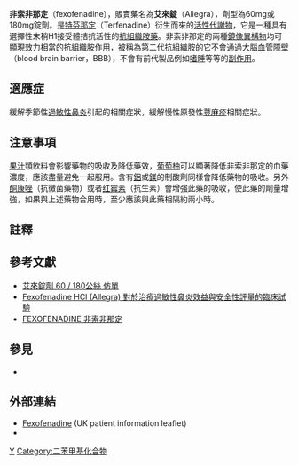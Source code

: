 {{medical}}
{{NoteTA|G1=Chemistry|G2=Medicine}}
{{Drugbox
| Verifiedfields = changed
| Watchedfields = changed
| verifiedrevid = 459589155
| IUPAC_name = (±)-4-[1-Hydroxy-4-[4-(hydroxydiphenylmethyl)-1-piperidinyl]-butyl]-α, α-dimethyl benzeneacetic acid
| image = Fexofenadine2DCSD.svg
| alt = Skeletal formula of fexofenadine
| width = 260px
| chirality = [[Racemic_mixture|Racemic mixture]]
| image2 = Fexofenadine 3D ball.png
| alt2 = Ball-and-stick model of fexofenadine
<!-- Clinical data -->
| tradename = originally Allegra, others<ref name=Brands>{{cite web|title=Fexofenadine - international brand names|url=https://www.drugs.com/international/fexofenadine.html|publisher=Drugs.com|accessdate=18 January 2017|language=en}}</ref>
| Drugs.com = {{drugs.com|monograph|fexofenadine-hydrochloride}}
| MedlinePlus = a697035
| licence_US = Fexofenadine
| pregnancy_AU = B2
| pregnancy_US = C
| legal_AU = Unscheduled
| legal_CA = OTC
| legal_UK = POM
| legal_US = OTC
| routes_of_administration = [[口服|口服]]
<!-- Pharmacokinetic data -->
| bioavailability = 30-41%<ref>{{cite journal |vauthors=Lappin G, Shishikura Y, Jochemsen R, Weaver RJ, Gesson C, Houston B, Oosterhuis B, Bjerrum OJ, Rowland M, Garner C | title = Pharmacokinetics of fexofenadine: evaluation of a microdose and assessment of absolute oral bioavailability | journal = Eur J Pharm Sci | volume = 40 | issue = 2 | pages = 125–31 |date=May 2010 | pmid = 20307657 | doi = 10.1016/j.ejps.2010.03.009}}</ref>
| protein_bound = 60-70%<ref name = phk09>{{cite journal|last=Smith|first=SM|author2=Gums, JG |title=Fexofenadine: biochemical, pharmacokinetic and pharmacodynamic properties and its unique role in allergic disorders.|journal=Expert Opinion on Drug Metabolism & Toxicology|date=July 2009|volume=5|issue=7|pages=813–22|doi=10.1517/17425250903044967|pmid=19545214}}</ref>
| metabolism = [[Liver|Hepatic]] (≤5% of dose)<ref name = phk09/>
| elimination_half-life = 14.4小時
| excretion = Feces (~80%) and urine (~10%) as unchanged drug<ref name = phk09/>
<!-- Identifiers -->
| IUPHAR_ligand = 4819
| CAS_number_Ref = {{cascite|correct|??}}
| CAS_number = 83799-24-0
| ATC_prefix = R06
| ATC_suffix = AX26
| PubChem = 3348
| DrugBank_Ref = {{drugbankcite|correct|drugbank}}
| DrugBank = DB00950
| ChemSpiderID_Ref = {{chemspidercite|correct|chemspider}}
| ChemSpiderID = 3231
| UNII_Ref = {{fdacite|correct|FDA}}
| UNII = E6582LOH6V
| KEGG_Ref = {{keggcite|correct|kegg}}
| KEGG = D07958
| ChEBI_Ref = {{ebicite|correct|EBI}}
| ChEBI = 5050
| ChEMBL_Ref = {{ebicite|correct|EBI}}
| ChEMBL = 914
<!-- Chemical data -->
| C=32 | H=39 | N=1 | O=4
| molecular_weight = 501.68 g/mol
| smiles = O=C(O)C(c1ccc(cc1)C(O)CCCN2CCC(CC2)C(O)(c3ccccc3)c4ccccc4)(C)C
| StdInChI_Ref = {{stdinchicite|changed|chemspider}}
| StdInChI = 1S/C32H39NO4/c1-31(2,30(35)36)25-17-15-24(16-18-25) 29(34)14-9-21-33-22-19-28(20-23-33)32(37, 26-10-5-3-6-11-26)27-12-7-4-8-13-27/h3-8, 10-13,15-18,28-29,34,37H,9,14,19-23H2,1-2H3,(H,35,36)
| StdInChIKey_Ref = {{stdinchicite|correct|chemspider}}
| StdInChIKey = RWTNPBWLLIMQHL-UHFFFAOYSA-N
}}

'''非索非那定'''（fexofenadine），販賣藥名為'''艾來錠'''（Allegra），劑型為60mg或180mg錠劑。是[[特芬那定|特芬那定]]（Terfenadine）衍生而來的[[活性代謝物|活性代謝物]]，它是一種具有選擇性末稍H1接受體拮抗活性的[[抗組織胺藥|抗組織胺藥]]。非索非那定的兩種[[鏡像異構物|鏡像異構物]]均可顯現效力相當的抗組織胺作用，被稱為第二代抗組織胺的它不會通過[[大腦血管障壁|大腦血管障壁]]（blood brain barrier，BBB），不會有前代製品例如[[嗜睡|嗜睡]]等等的[[副作用|副作用]]。

== 適應症 ==
緩解季節性[[過敏性鼻炎|過敏性鼻炎]]引起的相關症狀，緩解慢性原發性[[蕁麻疹|蕁麻疹]]相關症狀。

== 注意事項 ==
[[果汁|果汁]]類飲料會影響藥物的吸收及降低藥效，[[葡萄柚|葡萄柚]]可以顯著降低非索非那定的血藥濃度，應該盡量避免一起服用。含有[[鋁|鋁]]或[[鎂|鎂]]的制酸劑同樣會降低藥物的吸收。另外[[酮康唑|酮康唑]]（抗黴菌藥物）或者[[红霉素|红霉素]]（抗生素）會增強此藥的吸收，使此藥的劑量增強，如果與上述藥物合用時，至少應該與此藥相隔約兩小時。

==註釋==
{{reflist}}

== 參考文獻 ==
{{refbegin}}
*[https://web.archive.org/web/20131019152959/http://www1.ndmctsgh.edu.tw/pharm/pic/medinsert/005ALL09.pdf 艾來錠劑 60 / 180公絲 仿單]
*[https://web.archive.org/web/20131019070838/http://www.tzuchi.com.tw/file/tcmj/91-5/4.htm Fexofenadine HCl (Allegra) 對於治療過敏性鼻炎效益與安全性評量的臨床試驗]
*[http://www.tcdruginfo.com/My%20Webs/Fexofenadine.html FEXOFENADINE 非索非那定]
{{refend}}

==參見==
*{{le|WebMD|WebMD}}

==外部連結==
* [http://www.patient.co.uk/showdoc/30003786/ Fexofenadine] (UK patient information leaflet)
* {{Medicinenet|fexofenadine}}

{{Antihistamines}}
{{Histaminergics}}

[[Category:H1受體拮抗劑|Y]]
[[Category:二苯甲基化合物|Category:二苯甲基化合物]]